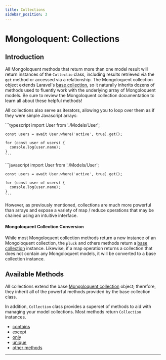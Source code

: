 ```yaml
---
title: Collections
sidebar_position: 3
---
```



# Mongoloquent: Collections

## Introduction

All Mongoloquent methods that return more than one model result will return instances of the `Collectio` class, including results retrieved via the `get` method or accessed via a relationship. The Mongoloquent collection object extends Laravel's [base collection](../collections), so it naturally inherits dozens of methods used to fluently work with the underlying array of Mongoloquent models. Be sure to review the Mongoloquent collection documentation to learn all about these helpful methods!

All collections also serve as iterators, allowing you to loop over them as if they were simple Javascript arrays:

<Tabs>
  <TabItem value="Typescript" label="Typescript" default>
    ```typescript
    import User from './Models/User';

    const users = await User.where('active', true).get();

    for (const user of users) {
      console.log(user.name);
    }
    ```

  </TabItem>
  <TabItem value="Javascript" label="Javascript">
    ```javascript
    import User from './Models/User';

    const users = await User.where('active', true).get();

    for (const user of users) {
      console.log(user.name);
    }
    ```

  </TabItem>
</Tabs>

However, as previously mentioned, collections are much more powerful than arrays and expose a variety of map / reduce operations that may be chained using an intuitive interface.

#### Mongoloquent Collection Conversion

While most Mongoloquent collection methods return a new instance of an Mongoloquent collection, the `pluck` and others methods return a [base collection](../collections) instance. Likewise, if a map operation returns a collection that does not contain any Mongoloquent models, it will be converted to a base collection instance.

## Available Methods

All collections extend the base [Mongoloquent collection](../collections) object; therefore, they inherit all of the powerful methods provided by the base collection class.

In addition, `Collection` class provides a superset of methods to aid with managing your model collections. Most methods return `Collection` instances.

- [contains](../collections#contains)
- [except](../collections#except)
- [only](../collections#only)
- [unique](../collections#unique)
- [other methods](../collections)

---

<Sponsor />
